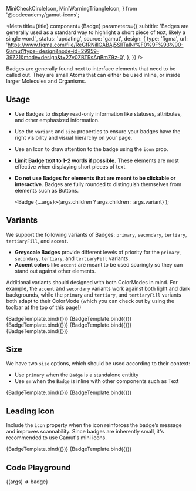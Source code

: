   MiniCheckCircleIcon,
  MiniWarningTriangleIcon,
} from '@codecademy/gamut-icons';


<Meta
  title={title}
  component={Badge}
  parameters={{
    subtitle:
      'Badges are generally used as a standard way to highlight a short piece of text, likely a single word.',
    status: 'updating',
    source: 'gamut',
    design: {
      type: 'figma',
      url:
        'https://www.figma.com/file/ReGfRNillGABAj5SlITalN/%F0%9F%93%90-Gamut?type=design&node-id=29959-39721&mode=design&t=27y0ZBTRsAgBmZ9z-0',
    },
  }}
/>

Badges are generally found next to interface elements that need to be called out. They are small Atoms that can either be used inline, or inside larger Molecules and Organisms.

## Usage

- Use Badges to display read-only information like statuses, attributes, and other emphasized information.
- Use the `variant` and `size` properties to ensure your badges have the right visibility and visual hierarchy on your page.
- Use an <LinkTo kind='Atoms/Icons'>Icon</LinkTo> to draw attention to the badge using the `icon` prop.
- **Limit Badge text to 1–2 words if possible.** These elements are most effective when displaying short pieces of text.
- **Do not use Badges for elements that are meant to be clickable or interactive**. Badges are fully rounded to distinguish themselves from elements such as <LinkTo kind='Atoms/Button'>Buttons</LinkTo>.

  <Badge {...args}>{args.children ? args.children : args.variant}</Badge>
);

## Variants

We support the following variants of Badges: `primary`, `secondary`, `tertiary`, `tertiaryFill`, and `accent`.

- **Greyscale Badges** provide different levels of priority for the `primary`, `secondary`, `tertiary`, and `tertiaryFill` variants.
- **Accent colors** like `accent` are meant to be used sparingly so they can stand out against other elements.

Additional variants should designed with both <LinkTo kind='Foundations/ColorMode'>ColorModes</LinkTo> in mind. For example, the `accent` and `secondary` variants work against both light and dark backgrounds, while the `primary` and `tertiary`, and `tertiaryFill` variants both adapt to their ColorMode (which you can check out by using the toolbar at the top of this page!)

<Canvas>
  <Story name="primary" args={{ children: 'primary' }}>
    {BadgeTemplate.bind({})}
  </Story>
  <Story name="secondary" args={{ variant: 'secondary' }}>
    {BadgeTemplate.bind({})}
  </Story>
  <Story name="tertiary" args={{ variant: 'tertiary' }}>
    {BadgeTemplate.bind({})}
  </Story>
  <Story name="tertiaryFill" args={{ variant: 'tertiaryFill' }}>
    {BadgeTemplate.bind({})}
  </Story>
  <Story name="accent" args={{ variant: 'accent' }}>
    {BadgeTemplate.bind({})}
  </Story>
</Canvas>

## Size

We have two `size` options, which should be used according to their context:

- Use `primary` when the `Badge` is a standalone entitity
- Use `sm` when the `Badge` is inline with other components such as <LinkTo kind='Typography/Text'>Text</LinkTo>

<Canvas>
  <Story name="default size" args={{ children: 'default size' }}>
    {BadgeTemplate.bind({})}
  </Story>
  <Story
    name="small"
    args={{ children: 'sm size', size: 'sm', variant: 'tertiary' }}
  >
    {BadgeTemplate.bind({})}
  </Story>
</Canvas>

## Leading Icon

Include the `icon` property when the icon reinforces the badge’s message and improves scannability. Since badges are inherently small, it's recommended to use Gamut's mini icons.

<Canvas>
  <Story
    name="sample icon"
    args={{
      children: 'sample icon',
      variant: 'primary',
      icon: MiniCheckCircleIcon,
    }}
  >
    {BadgeTemplate.bind({})}
  </Story>
  <Story
    name="small icon"
    args={{
      children: 'sm icon',
      size: 'sm',
      variant: 'accent',
      icon: MiniWarningTriangleIcon,
    }}
  >
    {BadgeTemplate.bind({})}
  </Story>
</Canvas>

## Code Playground

<Canvas>
  <Story name="Badge">{(args) => <Badge {...args}>badge</Badge>}</Story>
</Canvas>

<PropsTable story="Badge" />

